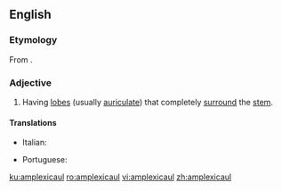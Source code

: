 ==English==

===Etymology===
From {{etyl|New Latin|en}} {{m|la|amplexicaulis}}.

===Adjective===
{{en-adj|-}}

# {{context|botany|of leaves|lang=en}} Having [[lobe]]s (usually [[auriculate]]) that completely [[surround]] the [[stem]].

====Translations====
{{trans-top|having lobes that completely surround the stem}}
* Italian: {{t|it|amplessicaule}}
{{trans-mid}}
* Portuguese: {{t|pt|amplexicaule}}
{{trans-bottom}}

[[ku:amplexicaul]]
[[ro:amplexicaul]]
[[vi:amplexicaul]]
[[zh:amplexicaul]]